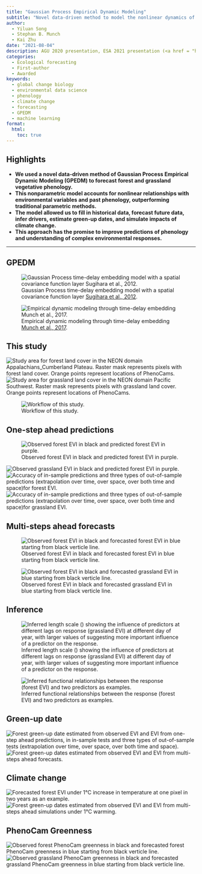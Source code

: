 ```yaml
---
title: "Gaussian Process Empirical Dynamic Modeling"
subtitle: "Novel data-driven method to model the nonlinear dynamics of leafing phenology"
author:
  - Yiluan Song
  - Stephan B. Munch
  - Kai Zhu
date: "2021-08-04"
description: AGU 2020 presentation, ESA 2021 presentation (<a href = "https://www.esa.org/stats/" target = "blank">E.C. Pielow Award</a>)
categories:
  - Ecological forecasting
  - First-author
  - Awarded
keywords:
  - global change biology
  - environmental data science
  - phenology
  - climate change
  - forecasting
  - GPEDM
  - machine learning
format:
  html:
    toc: true
---
```


## Highlights

- **We used a novel data-driven method of Gaussian Process Empirical Dynamic Modeling (GPEDM) to forecast forest and grassland vegetative phenology.**
- **This nonparametric model accounts for nonlinear relationships with environmental variables and past phenology, outperforming traditional parametric methods.**
- **The model allowed us to fill in historical data, forecast future data, infer drivers, estimate green-up dates, and simulate impacts of climate change.**
- **This approach has the promise to improve predictions of phenology and understanding of complex environmental responses.**

---

## GPEDM

![Gaussian Process time-delay embedding model with a spatial covariance function layer [Sugihara et al., 2012](https://www.science.org/doi/10.1126/science.1227079).](1.png)

![Empirical dynamic modeling through time-delay embedding [Munch et al., 2017](https://www.sciencedirect.com/science/article/abs/pii/S1476945X16300708).](2.png)

## This study

![Study area for forest land cover in the NEON domain Appalachians_Cumberland Plateau. Raster mask represents pixels with forest land cover. Orange points represent locations of PhenoCams.](3.png)
![Study area for grassland land cover in the NEON domain Pacific Southwest. Raster mask represents pixels with grassland land cover. Orange points represent locations of PhenoCams.](4.png)

![Workflow of this study.](5.jpg)

## One-step ahead predictions

![Observed forest EVI in black and predicted forest EVI in purple.](6.png)

![Observed grassland EVI in black and predicted forest EVI in purple.](7.png)
![Accuracy of in-sample predictions and three types of out-of-sample predictions (extrapolation over time, over space, over both time and space)for forest EVI.](8.png)
![Accuracy of in-sample predictions and three types of out-of-sample predictions (extrapolation over time, over space, over both time and space)for grassland EVI.](9.png)

## Multi-steps ahead forecasts

![Observed forest EVI in black and forecasted forest EVI in blue starting from black verticle line.](10.png)

![Observed forest EVI in black and forecasted grassland EVI in blue starting from black verticle line.](11.png)

## Inference

![Inferred length scale (\phi) showing the influence of predictors at different lags on response (grassland EVI) at different day of year, with larger values of \phi suggesting more important influence of a predictor on the response.](12.png)

![Inferred functional relationships between the response (forest EVI) and two predictors as examples.](13.png)

## Green-up date

![Forest green-up date estimated from observed EVI and EVI from one-step ahead predictions, in in-sample tests and three types of out-of-sample tests (extrapolation over time, over space, over both time and space).](14.png)
![Forest green-up dates estimated from observed EVI and EVI from multi-steps ahead forecasts.](15.png)

## Climate change

![Forecasted forest EVI under 1°C increase in temperature at one pixel in two years as an example.](16.png)
![Forest green-up dates estimated from observed EVI and EVI from multi-steps ahead simulations under 1°C warming.](17.png)

## PhenoCam Greenness

![Observed forest PhenoCam greenness in black and forecasted forest PhenoCam greenness in blue starting from black verticle line.](18.png)
![Observed grassland PhenoCam greenness in black and forecasted grassland PhenoCam greenness in blue starting from black verticle line.](19.png)
